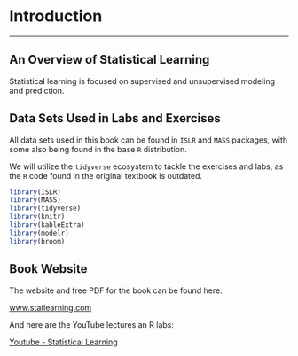 # Introduction {#intro}

-----

## An Overview of Statistical Learning
  
Statistical learning is focused on supervised and unsupervised modeling and prediction.

## Data Sets Used in Labs and Exercises

All data sets used in this book can be found in `ISLR` and `MASS` packages, with some also being found in the base `R` distribution.

We will utilize the `tidyverse` ecosystem to tackle the exercises and labs, as the `R` code found in the original textbook is outdated. 

```r
library(ISLR)
library(MASS)
library(tidyverse)
library(knitr)
library(kableExtra)
library(modelr)
library(broom)
```

## Book Website

The website and free PDF for the book can be found here:

[www.statlearning.com](http://www-bcf.usc.edu/~gareth/ISL/)

And here are the YouTube lectures an R labs:

[Youtube - Statistical Learning](https://www.youtube.com/channel/UC4OWDcPB1peiBXDfCSZ3h-w)
